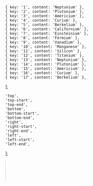 


    { key: '1', content: 'Neptunium' },
    { key: '2', content: 'Plutonium' },
    { key: '3', content: 'Americium' },
    { key: '4', content: 'Curium' },
    { key: '5', content: 'Berkelium' },
    { key: '6', content: 'Californium' },
    { key: '7', content: 'Einsteinium' },
    { key: '8', content: 'Fermium' },
    { key: '9', content: 'Vanadium' },
    { key: '10', content: 'Manganese' },
    { key: '11', content: 'Silicon' },
    { key: '12', content: 'Titanium' },
    { key: '13', content: 'Neptunium' },
    { key: '14', content: 'Plutonium' },
    { key: '15', content: 'Americium' },
    { key: '16', content: 'Curium' },
    { key: '17', content: 'Berkelium' },
];

    'top',
    'top-start',
    'top-end',
    'bottom',
    'bottom-start',
    'bottom-end',
    'right',
    'right-start',
    'right-end',
    'left',
    'left-start',
    'left-end',
];

<Meta title='Components/Forms/Selects/Select' component={Select} id='Select' />

<!-- Canvas -->

<Story name='Select'>
    <Select
        block={boolean('block', false)}
        size={selectKnob('size', ['s', 'm', 'l', 'xl'], 's')}
        disabled={boolean('disabled', false)}
        error={text('error', '')}
        hint={text('hint', '')}
        options={options}
        multiple={boolean('multiple', false)}
        allowUnselect={boolean('allowUnselect', true)}
        closeOnSelect={boolean('closeOnSelect', true)}
        Arrow={boolean('Arrow', true) ? Arrow : () => null}
        circularNavigation={boolean('circularNavigation', false)}
        nativeSelect={boolean('nativeSelect', false)}
        placeholder={text('placeholder', 'Выберите элемент')}
        label={text('label', 'Элемент')}
        labelView={selectKnob('labelView', ['inner', 'outer'], 'inner')}
        visibleOptions={number('visibleOptions', 5)}
        defaultOpen={boolean('defaultOpen', false)}
        popoverPosition={selectKnob('popoverPosition', POSITION_OPTIONS, 'bottom-start')}
        optionsListWidth={selectKnob('optionsListWidth', ['field', 'content'], 'field')}
    />
</Story>

<Story name='SelectMobile'>
    <SelectMobile
        block={boolean('block', false)}
        size={selectKnob('size', ['s', 'm', 'l', 'xl'], 's')}
        disabled={boolean('disabled', false)}
        error={text('error', '')}
        hint={text('hint', '')}
        options={options}
        multiple={boolean('multiple', false)}
        allowUnselect={boolean('allowUnselect', true)}
        closeOnSelect={boolean('closeOnSelect', true)}
        Arrow={boolean('Arrow', true) ? Arrow : () => null}
        circularNavigation={boolean('circularNavigation', false)}
        placeholder={text('placeholder', 'Выберите элемент')}
        label={text('label', 'Элемент')}
        labelView={selectKnob('labelView', ['inner', 'outer'], 'inner')}
        defaultOpen={boolean('defaultOpen', false)}
        swipeable={boolean('swipeable', true)}
    />
</Story>

<Story name='SelectResponsive'>
    <SelectResponsive
        block={boolean('block', false)}
        size={selectKnob('size', ['s', 'm', 'l', 'xl'], 's')}
        disabled={boolean('disabled', false)}
        error={text('error', '')}
        hint={text('hint', '')}
        options={options}
        multiple={boolean('multiple', false)}
        allowUnselect={boolean('allowUnselect', true)}
        closeOnSelect={boolean('closeOnSelect', true)}
        Arrow={boolean('Arrow', true) ? Arrow : () => null}
        circularNavigation={boolean('circularNavigation', false)}
        nativeSelect={boolean('nativeSelect', false)}
        placeholder={text('placeholder', 'Выберите элемент')}
        label={text('label', 'Элемент')}
        labelView={selectKnob('labelView', ['inner', 'outer'], 'inner')}
        visibleOptions={number('visibleOptions', 5)}
        defaultOpen={boolean('defaultOpen', false)}
        popoverPosition={selectKnob('popoverPosition', POSITION_OPTIONS, 'bottom-start')}
        optionsListWidth={selectKnob('optionsListWidth', ['field', 'content'], 'field')}
    />
</Story>

<Story name='SelectModalMobile'>
    <SelectModalMobile
        block={boolean('block', false)}
        size={selectKnob('size', ['s', 'm', 'l', 'xl'], 's')}
        disabled={boolean('disabled', false)}
        error={text('error', '')}
        hint={text('hint', '')}
        options={options}
        multiple={boolean('multiple', true)}
        allowUnselect={boolean('allowUnselect', true)}
        closeOnSelect={boolean('closeOnSelect', true)}
        Arrow={boolean('Arrow', true) ? Arrow : () => null}
        circularNavigation={boolean('circularNavigation', false)}
        placeholder={text('placeholder', 'Выберите элемент')}
        label={text('label', 'Элемент')}
        labelView={selectKnob('labelView', ['inner', 'outer'], 'inner')}
        defaultOpen={boolean('defaultOpen', false)}
    />
</Story>

<!-- Docs -->

<ComponentHeader
    name='Select'
    version={version}
    package='@alfalab/core-components/select'
    design='https://www.figma.com/file/cdNnkh2QdxuvYLrBm4cubM/Web-%3A%3A-Core-Default-Components?node-id=184%3A19405'
    children='Поле ввода с выпадающим списком.'
/>

<Tabs description={<Description />} changelog={<Changelog />} development={<Development />} />

